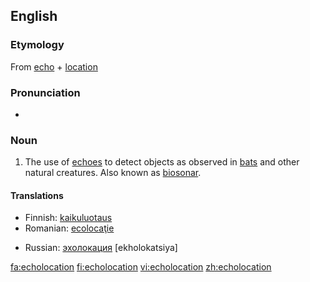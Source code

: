 ==English==

===Etymology===
{{wikipedia}}
From [[echo]] + [[location]]

===Pronunciation===
* {{rhymes|eɪʃǝn}}

===Noun===
{{en-noun}}

# The use of [[echo]]es to detect objects as observed in [[bat]]s and other natural creatures.  Also known as [[biosonar]].

====Translations====
{{trans-top|use of echos to detect objects}}
* Finnish: [[kaikuluotaus]]
* Romanian: [[ecolocaţie]] {{f}}
{{trans-mid}}
* Russian: [[эхолокация]] {{f}} [ekholokatsiya]
{{trans-bottom}}

[[fa:echolocation]]
[[fi:echolocation]]
[[vi:echolocation]]
[[zh:echolocation]]